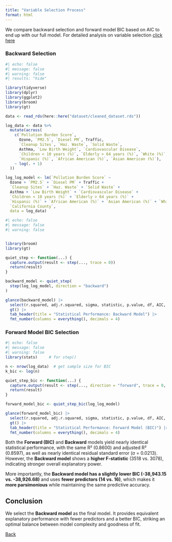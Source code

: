 ```yaml
---
title: "Variable Selection Process"
format: html
---
```


We compare backward selection and forward model BIC based on AIC to end up with our full model. For detailed analysis on variable selection [click here](var_select.html)

### Backward Selection
```r
#| echo: false
#| message: false
#| warning: false
#| results: "hide"

library(tidyverse)
library(dplyr)
library(ggplot2)
library(broom)
library(gt)

data <- read_rds(here::here("dataset/cleaned_dataset.rds"))

log_data <- data %>%
  mutate(across(
    c(`Pollution Burden Score`,
      Ozone, `PM2.5`, `Diesel PM`, Traffic,
      `Cleanup Sites`, `Haz. Waste`, `Solid Waste`,
      Asthma, `Low Birth Weight`, `Cardiovascular Disease`,
      `Children < 10 years (%)`, `Elderly > 64 years (%)`, `White (%)`,
      `Hispanic (%)`, `African American (%)`, `Asian American (%)`),
    ~ log(. + 1)
  ))

log_log_model <- lm(`Pollution Burden Score` ~ 
  Ozone + `PM2.5` + `Diesel PM` + Traffic +
  `Cleanup Sites` + `Haz. Waste` + `Solid Waste` +
  Asthma + `Low Birth Weight` + `Cardiovascular Disease` +
  `Children < 10 years (%)` + `Elderly > 64 years (%)` + 
  `Hispanic (%)` + `African American (%)` + `Asian American (%)` + `White (%)`,
  `California County`,
  data = log_data)

```


```r
#| echo: false
#| message: false
#| warning: false


library(broom)
library(gt)

quiet_step <- function(...) {
  capture.output(result <- step(..., trace = 0))
  return(result)
}

backward_model <- quiet_step(
  step(log_log_model, direction = "backward")
)

glance(backward_model) |>
  select(r.squared, adj.r.squared, sigma, statistic, p.value, df, AIC, BIC) |>
  gt() |>
  tab_header(title = "Statistical Performance: Backward Model") |>
  fmt_number(columns = everything(), decimals = 4)
```

### Forward Model BIC Selection

```r
#| echo: false
#| message: false
#| warning: false
library(stats)     # for step()

n <- nrow(log_data)  # get sample size for BIC
k_bic <- log(n)

quiet_step_bic <- function(...) {
  capture.output(result <- step(..., direction = "forward", trace = 0, k = k_bic))
  return(result)
}

forward_model_bic <- quiet_step_bic(log_log_model)

glance(forward_model_bic) |>
  select(r.squared, adj.r.squared, sigma, statistic, p.value, df, AIC, BIC) |>
  gt() |>
  tab_header(title = "Statistical Performance: Forward Model (BIC)") |>
  fmt_number(columns = everything(), decimals = 4)
```

Both the **Forward (BIC)** and **Backward** models yield nearly identical statistical performance, with the same R² (0.8600) and adjusted R² (0.8597), as well as nearly identical residual standard error (σ = 0.0213). However, the **Backward model** shows a **higher F-statistic** (3518 vs. 3078), indicating stronger overall explanatory power.

More importantly, the **Backward model has a slightly lower BIC (-38,943.15 vs. -38,926.68)** and uses **fewer predictors (14 vs. 16)**, which makes it **more parsimonious** while maintaining the same predictive accuracy.

## Conclusion

We select the **Backward model** as the final model. It provides equivalent explanatory performance with fewer predictors and a better BIC, striking an optimal balance between model complexity and goodness of fit.

[Back](analysis.html)